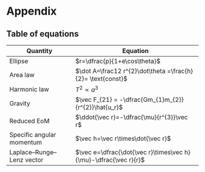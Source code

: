 # Appendix {.unnumbered}

## Table of equations

| Quantity | Equation |
|-------------------------|-----------------------------------------------|
| Ellipse | $r=\dfrac{p}{1+e\cos\theta}$ |
| Area law | $\dot A=\frac12 r^{2}\dot\theta =\frac{h}{2}= \text{const}$ |
| Harmonic law | $T^{2}\propto a^{3}$ |
| Gravity | $\vec F_{21} = -\dfrac{Gm_{1}m_{2}}{r^{2}}\hat{u_r}$ |
| Reduced EoM | $\ddot{\vec r}=-\dfrac{\mu}{r^{3}}\vec r$ |
| Specific angular momentum | $\vec h=\vec r\times\dot{\vec r}$ |
| Laplace–Runge–Lenz vector | $\vec e=\dfrac{\dot{\vec r}\times\vec h}{\mu}-\dfrac{\vec r}{r}$ |

